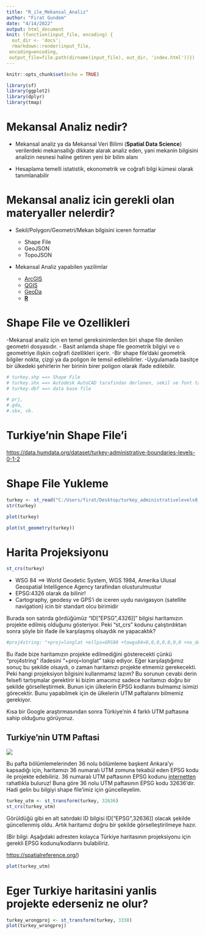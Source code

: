 ```yaml
---
title: "R_ile_Mekansal_Analiz"
author: "Firat Gundem"
date: "4/14/2022"
output: html_document
knit: (function(input_file, encoding) {
  out_dir <- 'docs';
  rmarkdown::render(input_file,
 encoding=encoding,
 output_file=file.path(dirname(input_file), out_dir, 'index.html'))})
---
```


```r
knitr::opts_chunk$set(echo = TRUE)
```



```r
library(sf)
library(ggplot2)
library(dplyr)
library(tmap)
```


# Mekansal Analiz nedir? 

- Mekansal analiz ya da Mekansal Veri Bilimi (**Spatial Data Science**) verilerdeki mekansallığı dikkate alarak analiz eden, yani mekanin bilgisini analizin nesnesi haline getiren yeni bir bilim alanı

- Hesaplama temelli istatistik, ekonometrik ve coğrafi bilgi kümesi olarak tanımlanabilir

# Mekansal analiz icin gerekli olan materyaller nelerdir?

- Sekil/Polygon/Geometri/Mekan bilgisini iceren formatlar
  + Shape File
  + GeoJSON
  + TopoJSON
 
- Mekansal Analiz yapabilen yazilimlar

    + [ArcGIS](https://www.arcgis.com/index.html) 
    + [QGIS](https://qgis.org/tr/site/)
    + [GeoDa](http://geodacenter.github.io/download.html)
    + [**R**](https://www.r-project.org/)
 
# Shape File ve Ozellikleri

-Mekansal analiz için en temel gereksinimlerden biri shape file denilen geometri dosyasıdır. 
- Basit anlamda shape file geometrik bilgiyi ve o geometriye ilişkin coğrafi özellikleri içerir. 
-Bir shape file’daki geometrik bilgiler nokta, çizgi ya da poligon ile temsil edilebilirler. 
-Uygulamada basitçe bir ülkedeki şehirlerin her birinin birer poligon olarak ifade edilebilir.

```r
# turkey.shp ==> Shape File
# turkey.shx ==> Autodesk AutoCAD tarafindan derlenen, sekil ve font tanimlamalarini iceren dosya
# turkey.dbf ==> data base file

# prj, 
#.gda, 
#.sbx, vb.

```


# Turkiye'nin Shape File'i

<https://data.humdata.org/dataset/turkey-administrative-boundaries-levels-0-1-2>


# Shape File Yukleme

```r
turkey <- st_read("C:/Users/firat/Desktop/turkey_administrativelevels0_1_2/adm1a/tur_polbnda_adm1a.shp")
str(turkey)
```



```r
plot(turkey)
```
```r
plot(st_geometry(turkey))
```

# Harita Projeksiyonu

```r
st_crs(turkey)
```

- WSG 84 ==> World Geodetic System, WGS 1984, Amerika Ulusal Geospatial Intelligence Agency tarafindan olusturulmustur
- EPSG:4326 olarak da bilinir!
- Cartography, geodesy ve GPS'i de iceren uydu navigasyon (satellite navigation) icin bir standart olcu birimidir

Burada son satırda gördüğümüz "ID["EPSG",4326]]" bilgisi haritamızın projekte edilmiş olduğunu gösteriyor. Peki "st_crs" kodunu çalıştırdıktan sonra şöyle bir ifade ile karşılaşmış olsaydık ne yapacaktık?

```r
#proj4string: "+proj=longlat +ellps=GRS80 +towgs84=0,0,0,0,0,0,0 +no_defs
```

Bu ifade bize haritamızın projekte edilmediğini gösterecekti çünkü "proj4string" ifadesini "+proj=longlat" takip ediyor. Eğer karşılaştığımız sonuç bu şekilde olsaydı, o zaman haritamızı projekte etmemiz gerekecekti. Peki hangi projeksiyon bilgisini kullanmamız lazım? Bu sorunun cevabi derin felsefi tartışmalar gerektirir ki bizim amacımız sadece haritamızı doğru bir şekilde görselleştirmek. Bunun için ülkelerin EPSG kodlarını bulmamız isimizi görecektir. Bunu yapabilmek için de ülkelerin UTM paftalarını bilmemiz gerekiyor. 

Kısa bir Google araştırmasından sonra Türkiye’nin 4 farklı UTM paftasına sahip olduğunu görüyoruz.


## Turkiye'nin UTM Paftasi

![](C:/Users/firat/Downloads/pafta_bolumlemesi.png)

Bu pafta bölümlemelerinden 36 nolu bölümleme başkent Ankara’yı kapsadığı için, haritamızı 36 numaralı UTM zomuna tekabül eden EPSG kodu ile projekte edebiliriz. 36 numaralı UTM paftasının EPSG kodunu [internetten](https://epsg.io/32636) rahatlıkla buluruz! Buna göre 36 nolu UTM paftasının EPSG kodu 32636'dir. Hadi gelin bu bilgiyi shape file'imiz için güncelleyelim.

```r
turkey_utm <- st_transform(turkey, 32636)
st_crs(turkey_utm)
```

Görüldüğü gibi en alt satırdaki ID bilgisi ID["EPSG",32636]] olacak şekilde güncellenmiş oldu. Artık haritamız doğru bir şekilde görselleştirilmeye hazır. 

(Bir bilgi: Aşağıdaki adresten kolayca Türkiye haritasının projeksiyonu için gerekli EPSG kodunu/kodlarını bulabiliriz.


<https://spatialreference.org/>)

```r
plot(turkey_utm)
```

# Eger Turkiye haritasini yanlis projekte ederseniz ne olur?


```r
turkey_wrongproj <- st_transform(turkey, 3338)
plot(turkey_wrongproj)
```

